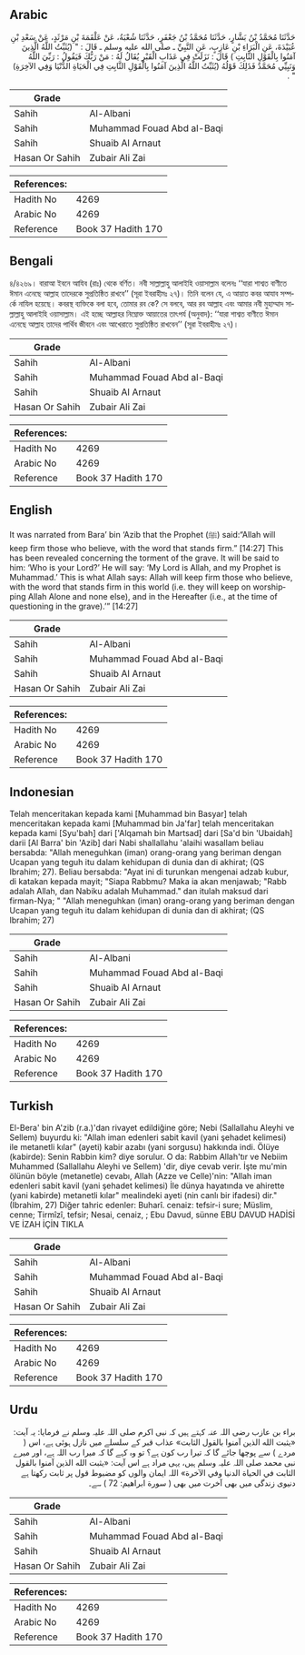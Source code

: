 ## Arabic


<div dir="rtl" lang="ar" style={{fontSize:'larger',backgroundColor:'#f8f9fa',padding:20}}>
حَدَّثَنَا مُحَمَّدُ بْنُ بَشَّارٍ، حَدَّثَنَا مُحَمَّدُ بْنُ جَعْفَرٍ، حَدَّثَنَا شُعْبَةُ، عَنْ عَلْقَمَةَ بْنِ مَرْثَدٍ، عَنْ سَعْدِ بْنِ عُبَيْدَةَ، عَنِ الْبَرَاءِ بْنِ عَازِبٍ، عَنِ النَّبِيِّ ـ صلى الله عليه وسلم ـ قَالَ ‏:‏ ‏"‏ ‏(يُثَبِّتُ اللَّهُ الَّذِينَ آمَنُوا بِالْقَوْلِ الثَّابِتِ )‏ قَالَ ‏:‏ نَزَلَتْ فِي عَذَابِ الْقَبْرِ يُقَالُ لَهُ ‏:‏ مَنْ رَبُّكَ فَيَقُولُ ‏:‏ رَبِّيَ اللَّهُ وَنَبِيِّي مُحَمَّدٌ فَذَلِكَ قَوْلُهُ ‏(يُثَبِّتُ اللَّهُ الَّذِينَ آمَنُوا بِالْقَوْلِ الثَّابِتِ فِي الْحَيَاةِ الدُّنْيَا وَفِي الآخِرَةِ)‏ ‏"‏ ‏.‏
</div>
<div style={{backgroundColor:'#f8f9fa',padding:20, marginBottom: 10}}><table> <thead> <tr> <th>Grade</th> <th></th> </tr> </thead> <tbody> <tr><td>Sahih</td><td>Al-Albani</td></tr><tr><td>Sahih</td><td>Muhammad Fouad Abd al-Baqi</td></tr><tr><td>Sahih</td><td>Shuaib Al Arnaut</td></tr><tr><td>Hasan Or Sahih</td><td>Zubair Ali Zai</td></tr></tbody></table><table> <thead> <tr> <th>References:</th> <th></th> </tr> </thead> <tbody><tr><td>Hadith No</td><td>4269</td></tr><tr><td>Arabic No</td><td>4269</td></tr><tr><td>Reference</td><td>Book 37 Hadith 170</td></tr></tbody></table></div>

## Bengali


<div dir="ltr" lang="bn" style={{fontSize:'larger',backgroundColor:'#f8f9fa',padding:20}}>
৪/৪২৬৯। বারাআ ইবনে আযিব (রাঃ) থেকে বর্ণিত। নবী সাল্লাল্লাহু আলাইহি ওয়াসাল্লাম বলেনঃ ‘‘যারা শাশ্বত বাণীতে ঈমান এনেছে আল্লাহ তাদেরকে সুপ্রতিষ্ঠিত রাখবে’’ (সূরা ইবরাহীমঃ ২৭)। তিনি বলেন যে, এ আয়াত কবর আযাব সম্পর্কে নাযিল হয়েছে। কবরস্থ ব্যক্তিকে বলা হবে, তোমার রব কে? সে বলবে, আর রব আল্লাহ এবং আমার নবী মুহাম্মাদ সাল্লাল্লাহু আলাইহি ওয়াসাল্লাম। এই হচ্ছে আল্লাহর নিম্নোক্ত আয়াতের তাৎপর্য (অনুবাদ): ‘‘যারা শাশ্বত বাণীতে ঈমান এনেছে আল্লাহ তাদের পার্থিব জীবনে এবং আখেরাতে সুপ্রতিষ্ঠিত রাখবেন’’ (সূরা ইবরাহীমঃ ২৭)।
</div>
<div style={{backgroundColor:'#f8f9fa',padding:20, marginBottom: 10}}><table> <thead> <tr> <th>Grade</th> <th></th> </tr> </thead> <tbody> <tr><td>Sahih</td><td>Al-Albani</td></tr><tr><td>Sahih</td><td>Muhammad Fouad Abd al-Baqi</td></tr><tr><td>Sahih</td><td>Shuaib Al Arnaut</td></tr><tr><td>Hasan Or Sahih</td><td>Zubair Ali Zai</td></tr></tbody></table><table> <thead> <tr> <th>References:</th> <th></th> </tr> </thead> <tbody><tr><td>Hadith No</td><td>4269</td></tr><tr><td>Arabic No</td><td>4269</td></tr><tr><td>Reference</td><td>Book 37 Hadith 170</td></tr></tbody></table></div>

## English


<div dir="ltr" lang="en" style={{fontSize:'larger',backgroundColor:'#f8f9fa',padding:20}}>
It was narrated from Bara’ bin ‘Azib that the Prophet (ﷺ) said:“Allah will keep firm those who believe, with the word that stands firm.” [14:27] This has been revealed concerning the torment of the grave. It will be said to him: ‘Who is your Lord?’ He will say: ‘My Lord is Allah, and my Prophet is Muhammad.’ This is what Allah says: Allah will keep firm those who believe, with the word that stands firm in this world (i.e. they will keep on worshipping Allah Alone and none else), and in the Hereafter (i.e., at the time of questioning in the grave).’” [14:27]
</div>
<div style={{backgroundColor:'#f8f9fa',padding:20, marginBottom: 10}}><table> <thead> <tr> <th>Grade</th> <th></th> </tr> </thead> <tbody> <tr><td>Sahih</td><td>Al-Albani</td></tr><tr><td>Sahih</td><td>Muhammad Fouad Abd al-Baqi</td></tr><tr><td>Sahih</td><td>Shuaib Al Arnaut</td></tr><tr><td>Hasan Or Sahih</td><td>Zubair Ali Zai</td></tr></tbody></table><table> <thead> <tr> <th>References:</th> <th></th> </tr> </thead> <tbody><tr><td>Hadith No</td><td>4269</td></tr><tr><td>Arabic No</td><td>4269</td></tr><tr><td>Reference</td><td>Book 37 Hadith 170</td></tr></tbody></table></div>

## Indonesian


<div dir="ltr" lang="id" style={{fontSize:'larger',backgroundColor:'#f8f9fa',padding:20}}>
Telah menceritakan kepada kami [Muhammad bin Basyar] telah menceritakan kepada kami [Muhammad bin Ja'far] telah menceritakan kepada kami [Syu'bah] dari ['Alqamah bin Martsad] dari [Sa'd bin 'Ubaidah] darii [Al Barra' bin 'Azib] dari Nabi shallallahu 'alaihi wasallam beliau bersabda: "Allah meneguhkan (iman) orang-orang yang beriman dengan Ucapan yang teguh itu dalam kehidupan di dunia dan di akhirat; (QS Ibrahim; 27). Beliau bersabda: "Ayat ini di turunkan mengenai adzab kubur, di katakan kepada mayit; "Siapa Rabbmu? Maka ia akan menjawab; "Rabb adalah Allah, dan Nabiku adalah Muhammad." dan itulah maksud dari firman-Nya; " "Allah meneguhkan (iman) orang-orang yang beriman dengan Ucapan yang teguh itu dalam kehidupan di dunia dan di akhirat; (QS Ibrahim; 27)
</div>
<div style={{backgroundColor:'#f8f9fa',padding:20, marginBottom: 10}}><table> <thead> <tr> <th>Grade</th> <th></th> </tr> </thead> <tbody> <tr><td>Sahih</td><td>Al-Albani</td></tr><tr><td>Sahih</td><td>Muhammad Fouad Abd al-Baqi</td></tr><tr><td>Sahih</td><td>Shuaib Al Arnaut</td></tr><tr><td>Hasan Or Sahih</td><td>Zubair Ali Zai</td></tr></tbody></table><table> <thead> <tr> <th>References:</th> <th></th> </tr> </thead> <tbody><tr><td>Hadith No</td><td>4269</td></tr><tr><td>Arabic No</td><td>4269</td></tr><tr><td>Reference</td><td>Book 37 Hadith 170</td></tr></tbody></table></div>

## Turkish


<div dir="ltr" lang="tr" style={{fontSize:'larger',backgroundColor:'#f8f9fa',padding:20}}>
El-Bera' bin A'zib (r.a.)'dan rivayet edildiğine göre; Nebi (Sallallahu Aleyhi ve Sellem) buyurdu ki: "Allah iman edenleri sabit kavil (yani şehadet kelimesi) ile metanetli kılar" (ayeti) kabir azabı (yani sorgusu) hakkında indi. Ölüye (kabirde): Senin Rabbin kim? diye sorulur. O da: Rabbim Allah'tır ve Nebiim Muhammed (Sallallahu Aleyhi ve Sellem) 'dir, diye cevab verir. İşte mu'min ölünün böyle (metanetle) cevabı, Allah (Azze ve Celle)'nin: "Allah iman edenleri sabit kavil (yani şehadet kelimesi) İle dünya hayatında ve ahirette (yani kabirde) metanetli kılar" mealindeki ayeti (nin canlı bir ifadesi) dir." (İbrahim, 27) Diğer tahric edenler: Buharî. cenaiz: tefsir-i sure; Müslim, cenne; Tirmîzî, tefsir; Nesai, cenaiz, ; Ebu Davud, sünne EBU DAVUD HADİSİ VE İZAH İÇİN TIKLA
</div>
<div style={{backgroundColor:'#f8f9fa',padding:20, marginBottom: 10}}><table> <thead> <tr> <th>Grade</th> <th></th> </tr> </thead> <tbody> <tr><td>Sahih</td><td>Al-Albani</td></tr><tr><td>Sahih</td><td>Muhammad Fouad Abd al-Baqi</td></tr><tr><td>Sahih</td><td>Shuaib Al Arnaut</td></tr><tr><td>Hasan Or Sahih</td><td>Zubair Ali Zai</td></tr></tbody></table><table> <thead> <tr> <th>References:</th> <th></th> </tr> </thead> <tbody><tr><td>Hadith No</td><td>4269</td></tr><tr><td>Arabic No</td><td>4269</td></tr><tr><td>Reference</td><td>Book 37 Hadith 170</td></tr></tbody></table></div>

## Urdu


<div dir="rtl" lang="ur" style={{fontSize:'larger',backgroundColor:'#f8f9fa',padding:20}}>
براء بن عازب رضی اللہ عنہ کہتے ہیں کہ نبی اکرم صلی اللہ علیہ وسلم نے فرمایا: یہ آیت: «يثبت الله الذين آمنوا بالقول الثابت» عذاب قبر کے سلسلے میں نازل ہوئی ہے، اس ( مردے ) سے پوچھا جائے گا کہ تیرا رب کون ہے؟ تو وہ کہے گا کہ میرا رب اللہ ہے، اور میرے نبی محمد صلی اللہ علیہ وسلم ہیں، یہی مراد ہے اس آیت: «يثبت الله الذين آمنوا بالقول الثابت في الحياة الدنيا وفي الآخرة» اللہ ایمان والوں کو مضبوط قول پر ثابت رکھتا ہے دنیوی زندگی میں بھی آخرت میں بھی ( سورة ابراهيم: 72 ) سے۔
</div>
<div style={{backgroundColor:'#f8f9fa',padding:20, marginBottom: 10}}><table> <thead> <tr> <th>Grade</th> <th></th> </tr> </thead> <tbody> <tr><td>Sahih</td><td>Al-Albani</td></tr><tr><td>Sahih</td><td>Muhammad Fouad Abd al-Baqi</td></tr><tr><td>Sahih</td><td>Shuaib Al Arnaut</td></tr><tr><td>Hasan Or Sahih</td><td>Zubair Ali Zai</td></tr></tbody></table><table> <thead> <tr> <th>References:</th> <th></th> </tr> </thead> <tbody><tr><td>Hadith No</td><td>4269</td></tr><tr><td>Arabic No</td><td>4269</td></tr><tr><td>Reference</td><td>Book 37 Hadith 170</td></tr></tbody></table></div>